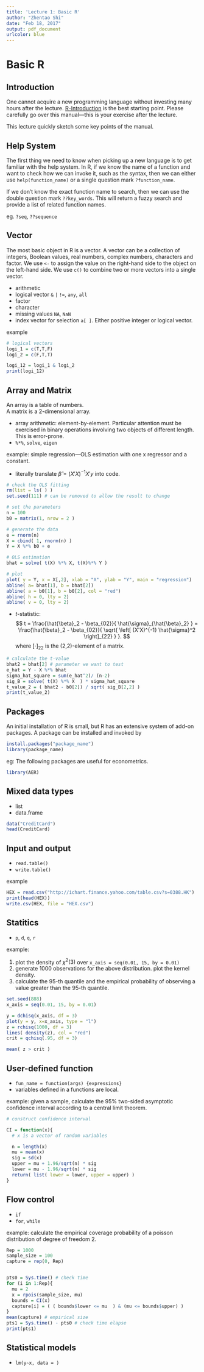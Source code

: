 ```yaml
---
title: 'Lecture 1: Basic R'
author: "Zhentao Shi"
date: "Feb 18, 2017"
output: pdf_document
urlcolor: blue
---
```


# Basic R

## Introduction

One cannot acquire a new programming language without investing many hours after the lecture. [R-Introduction](https://cran.r-project.org/doc/manuals/r-release/R-intro.pdf) is the best starting point. Please carefully go over this manual---this is your exercise after the lecture.

This lecture quickly sketch some key points of the manual.

## Help System

The first thing we need to know when picking up a new language is to get familiar with the help system.
In R, if we know the name of a function and want to check how we can invoke it, such as the syntax, then we can either use `help(function_name)` or a single question mark `?function_name`.

If we don't know the exact function name to search, then we can use the double question mark `??key_words`. This will return a fuzzy search and provide a list of related function names.

eg. `?seq`, `??sequence`



## Vector

The most basic object in R is a vector. A vector can be a collection of integers, Boolean values, real numbers, complex numbers, characters and factor. We use  `<-` to assign the value on the right-hand side to the object
on the left-hand side. We use `c()` to combine two or more vectors into a single vector.


* arithmetic
* logical vector `&` `|` `!=`, `any`, `all`
* factor
* character
* missing values `NA`, `NaN`
* index vector for selection `a[ ]`. Either positive integer or logical vector.

example
```r
# logical vectors
logi_1 = c(T,T,F)
logi_2 = c(F,T,T)

logi_12 = logi_1 & logi_2
print(logi_12)
```



## Array and Matrix

An array is a table of numbers.  
A matrix is a 2-dimensional array.

* array arithmetic: element-by-element. Particular attention must be exercised in binary operations involving two objects of different length. This is error-prone.
* `%*%`, `solve`, `eigen`

example: simple regression---OLS estimation with one x regressor and a constant.

* literally translate
$\hat{\beta} = (X' X)^{-1} X'y$ into code.

```r
# check the OLS fitting
rm(list = ls( ) )
set.seed(111) # can be removed to allow the result to change

# set the parameters
n = 100
b0 = matrix(1, nrow = 2 )

# generate the data
e = rnorm(n)
X = cbind( 1, rnorm(n) )
Y = X %*% b0 + e

# OLS estimation
bhat = solve( t(X) %*% X, t(X)%*% Y )

# plot
plot( y = Y, x = X[,2], xlab = "X", ylab = "Y", main = "regression")
abline( a= bhat[1], b = bhat[2])
abline( a = b0[1], b = b0[2], col = "red")
abline( h = 0, lty = 2)
abline( v = 0, lty = 2)
```

* *t*-statistic:
$$
t  =  \frac{\hat{\beta}_2 - \beta_{02}}{ \hat{\sigma}_{\hat{\beta}_2}  }
   =  \frac{\hat{\beta}_2 - \beta_{02}}{ \sqrt{ \left[ (X'X)^{-1} \hat{\sigma}^2 \right]_{22} } }.
$$
where $[\cdot]_{22}$ is the (2,2)-element of a matrix.

```r
# calculate the t-value
bhat2 = bhat[2] # parameter we want to test
e_hat = Y - X %*% bhat
sigma_hat_square = sum(e_hat^2)/ (n-2)
sig_B = solve( t(X) %*% X  ) * sigma_hat_square
t_value_2 = ( bhat2 - b0[2]) / sqrt( sig_B[2,2] )
print(t_value_2)

```


## Packages

An initial installation of R is small, but R has an extensive system of add-on packages. A package can be installed and invoked by
```r
install.packages("package_name")
library(package_name)
```

eg: The following packages are useful for econometrics.
```r
library(AER)
```



## Mixed data types

* list
* data.frame

```r
data("CreditCard")
head(CreditCard)
```


## Input and output

* `read.table()`
* `write.table()`

example
```r
HEX = read.csv("http://ichart.finance.yahoo.com/table.csv?s=0388.HK")
print(head(HEX))
write.csv(HEX, file = "HEX.csv")
```

## Statitics

* `p`, `d`, `q`, `r`

example:

1. plot the density of $\chi^2(3)$ over `x_axis = seq(0.01, 15, by = 0.01)`
2. generate 1000 observations for the above distribution. plot the kernel density.
3. calculate the 95-th quantile and the empirical probability of observing a value greater than the 95-th quantile.

```r
set.seed(888)
x_axis = seq(0.01, 15, by = 0.01)

y = dchisq(x_axis, df = 3)
plot(y = y, x=x_axis, type = "l")
z = rchisq(1000, df = 3)
lines( density(z), col = "red")
crit = qchisq(.95, df = 3)

mean( z > crit )
```


## User-defined function

* `fun_name = function(args) {expressions}`
* variables defined in a functions are local.

example: given a sample, calculate the 95% two-sided asymptotic confidence interval according to a central limit theorem.
```r
# construct confidence interval

CI = function(x){
  # x is a vector of random variables

  n = length(x)
  mu = mean(x)
  sig = sd(x)
  upper = mu + 1.96/sqrt(n) * sig
  lower = mu - 1.96/sqrt(n) * sig
  return( list( lower = lower, upper = upper) )
}

```

## Flow control

* `if`
* `for`, `while`

example: calculate the empirical coverage probability of a poisson distribution of degree of freedom 2.


```r
Rep = 1000
sample_size = 100
capture = rep(0, Rep)


pts0 = Sys.time() # check time
for (i in 1:Rep){
  mu = 2
  x = rpois(sample_size, mu)
  bounds = CI(x)
  capture[i] = ( ( bounds$lower <= mu  ) & (mu <= bounds$upper) )
}
mean(capture) # empirical size
pts1 = Sys.time() - pts0 # check time elapse
print(pts1)
```

## Statistical models
* `lm(y~x, data = )`
